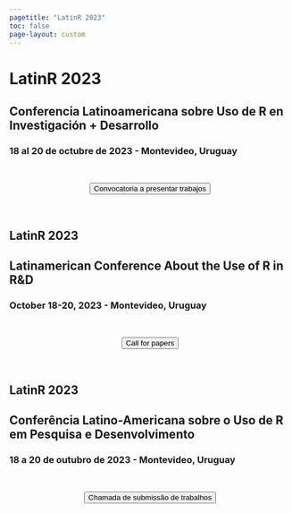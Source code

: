 ```yaml
---
pagetitle: "LatinR 2023"
toc: false
page-layout: custom
---
```


::: {.content-visible when-profile="es"}
::: grid
::: {#banner .g-col-12}
# LatinR 2023

## Conferencia Latinoamericana sobre Uso de R en Investigación + Desarrollo

### 18 al 20 de octubre de 2023 - Montevideo, Uruguay {style="max-width: fit-content; max-width: -moz-fit-content;"}

</section>

<br>

<center><a href='/blog/es/2023-04-24-presentacion-trabajos-2023.html' target ="_blank"><button type="button" class="btn btn-light btn-lg">Convocatoria a presentar trabajos</button></a></center>

<br>
:::
:::
:::

::: {.content-visible when-profile="en"}
::: grid
::: g-col-12
# LatinR 2023

## Latinamerican Conference About the Use of R in R&D

### October 18-20, 2023 - Montevideo, Uruguay {style="max-width: fit-content; max-width: -moz-fit-content;"}

</section>

<br>

<center><a href='/blog/en/2023-04-24-submissions-2023.html' target ="_blank"><button type="button" class="btn btn-light btn-lg">Call for papers</button></a></center>

<br>
:::
:::
:::

::: {.content-visible when-profile="pt"}
::: grid
::: g-col-12
# LatinR 2023

## Conferência Latino-Americana sobre o Uso de R em Pesquisa e Desenvolvimento

### 18 a 20 de outubro de 2023 - Montevideo, Uruguay {style="max-width: fit-content; max-width: -moz-fit-content;"}

</section>

<br>

<center><a href='/blog/pt/2023-04-24-submissao-de-trabalhos-2023.html' target ="_blank"><button type="button" class="btn btn-light btn-lg">Chamada de submissão de trabalhos</button></a></center>

<br>
:::
:::
:::
